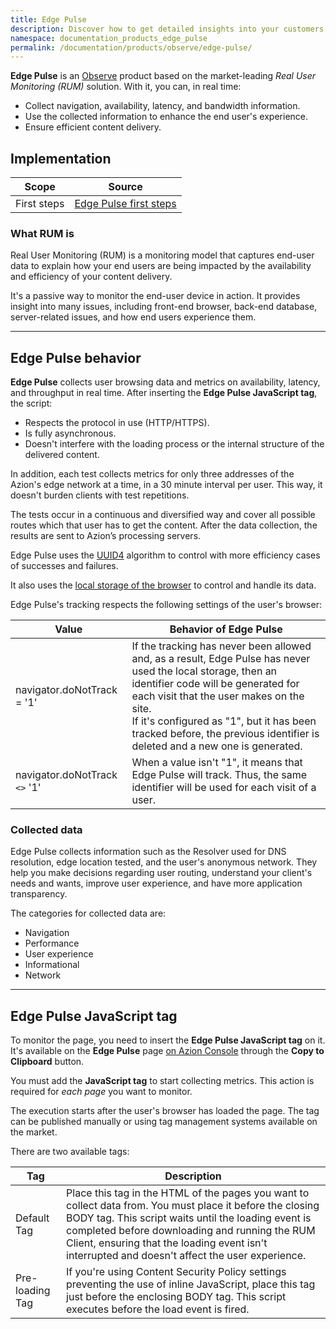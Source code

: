```yaml
---
title: Edge Pulse
description: Discover how to get detailed insights into your customers' experience and improve your content delivery with Edge Pulse.
namespace: documentation_products_edge_pulse
permalink: /documentation/products/observe/edge-pulse/
---
```



**Edge Pulse** is an [Observe](/en/documentation/products/observe/) product based on the market-leading *Real User Monitoring (RUM)* solution. With it, you can, in real time:

- Collect navigation, availability, latency, and bandwidth information.
- Use the collected information to enhance the end user's experience.
- Ensure efficient content delivery.

## Implementation

| Scope | Source |
| ----- | ------ |
| First steps | [Edge Pulse first steps](/en/documentation/products/observe/edge-pulse/first-steps/) |

### What RUM is

Real User Monitoring (RUM) is a monitoring model that captures end-user data to explain how your end users are being impacted by the availability and efficiency of your content delivery.

It's a passive way to monitor the end-user device in action. It provides insight into many issues, including front-end browser, back-end database, server-related issues, and how end users experience them.

---

## Edge Pulse behavior

**Edge Pulse** collects user browsing data and metrics on availability, latency, and throughput in real time. After inserting the **Edge Pulse JavaScript tag**, the script:

- Respects the protocol in use (HTTP/HTTPS).
- Is fully asynchronous.
- Doesn't interfere with the loading process or the internal structure of the delivered content.

In addition, each test collects metrics for only three addresses of the Azion's edge network at a time, in a 30 minute interval per user. This way, it doesn't burden clients with test repetitions.

The tests occur in a continuous and diversified way and cover all possible routes which that user has to get the content. After the data collection, the results are sent to Azion’s processing servers.

Edge Pulse uses the [UUID4](https://en.wikipedia.org/wiki/Universally_unique_identifier) algorithm to control with more efficiency cases of successes and failures.

It also uses the [local storage of the browser](https://developer.mozilla.org/pt-BR/docs/Web/API/Window/Window.localStorage) to control and handle its data.

Edge Pulse's tracking respects the following settings of the user's browser:

| Value | Behavior of Edge Pulse |
| ----- | ---------------------- |
| navigator.doNotTrack = '1' | If the tracking has never been allowed and, as a result, Edge Pulse has never used the local storage, then an identifier code will be generated for each visit that the user makes on the site.<br />If it's configured as "1", but it has been tracked before, the previous identifier is deleted and a new one is generated. |
| navigator.doNotTrack `<>` '1' | When a value isn't "1", it means that Edge Pulse will track. Thus, the same identifier will be used for each visit of a user. |

### Collected data

Edge Pulse collects information such as the Resolver used for DNS resolution, edge location tested, and the user's anonymous network. They help you make decisions regarding user routing, understand your client's needs and wants, improve user experience, and have more application transparency.

The categories for collected data are:

- Navigation
- Performance
- User experience
- Informational
- Network

<LinkButton link="/en/documentation/products/observe/real-time-events/" label="explore via Real-Time Events" />

---

## Edge Pulse JavaScript tag 

To monitor the page, you need to insert the **Edge Pulse JavaScript tag** on it. It's available on the **Edge Pulse** page [on Azion Console](https://console.azion.com) through the **Copy to Clipboard** button.

You must add the **JavaScript tag** to start collecting metrics. This action is required for *each page* you want to monitor.

The execution starts after the user's browser has loaded the page. The tag can be published manually or using tag management systems available on the market.

There are two available tags:

| Tag | Description |
| --- | ----------- |
| Default Tag | Place this tag in the HTML of the pages you want to collect data from. You must place it before the closing BODY tag. This script waits until the loading event is completed before downloading and running the RUM Client, ensuring that the loading event isn't interrupted and doesn't affect the user experience. |
| Pre-loading Tag | If you're using Content Security Policy settings preventing the use of inline JavaScript, place this tag just before the enclosing BODY tag. This script executes before the load event is fired. |




